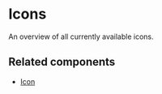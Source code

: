 
<Meta title="Docs/Assets/Icons" />

<Badge label="Beta" color="orange" />

# Icons

An overview of all currently available icons.

<AmsterdamIconGallery />

## Related components

- [Icon](/docs/components-media-icon--docs)
